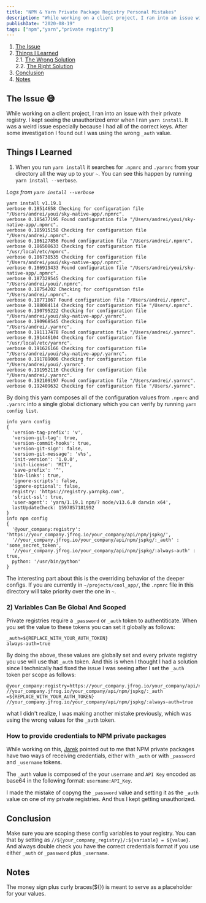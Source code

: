 ```yaml
---
title: "NPM & Yarn Private Package Registry Personal Mistakes"
description: "While working on a client project, I ran into an issue with their private registry. I kept seeing the unauthorized error when I ran `yarn install`. It was a weird issue especially because I had all of the correct keys. After some investigation I found out I was using the wrong `_auth` value."
publishDate: "2020-08-19"
tags: ["npm","yarn","private registry"]
---
```

1. [The Issue](#issue)
2. [Things I Learned](#learned)  
2.1. [The Wrong Solution](#wrong_solution)  
2.2. [The Right Solution](#right_solution)  
3. [Conclusion](#conclusion)
4. [Notes](#notes)


<h2 id="issue">The Issue 😅</h2>

While working on a client project, I ran into an issue with their private registry. I kept seeing the unauthorized error when I ran `yarn install`. It was a weird issue especially because I had all of the correct keys. After some investigation I found out I was using the wrong `_auth` value. 


<h2 id="learned">Things I Learned</h2>

1) When you run `yarn install` it searches for `.npmrc` and `.yarnrc` from your directory all the way up to your `~`. You can see this happen by running `yarn install --verbose`.

*Logs from `yarn install --verbose`* 
```
yarn install v1.19.1
verbose 0.18514658 Checking for configuration file "/Users/andrei/youi/sky-native-app/.npmrc".
verbose 0.185477195 Found configuration file "/Users/andrei/youi/sky-native-app/.npmrc".
verbose 0.185915158 Checking for configuration file "/Users/andrei/.npmrc".
verbose 0.186127856 Found configuration file "/Users/andrei/.npmrc".
verbose 0.186508633 Checking for configuration file "/usr/local/etc/npmrc".
verbose 0.186738535 Checking for configuration file "/Users/andrei/youi/sky-native-app/.npmrc".
verbose 0.186919433 Found configuration file "/Users/andrei/youi/sky-native-app/.npmrc".
verbose 0.187329545 Checking for configuration file "/Users/andrei/youi/.npmrc".
verbose 0.18754202 Checking for configuration file "/Users/andrei/.npmrc".
verbose 0.18771867 Found configuration file "/Users/andrei/.npmrc".
verbose 0.188084114 Checking for configuration file "/Users/.npmrc".
verbose 0.190795222 Checking for configuration file "/Users/andrei/youi/sky-native-app/.yarnrc".
verbose 0.190968545 Checking for configuration file "/Users/andrei/.yarnrc".
verbose 0.191117478 Found configuration file "/Users/andrei/.yarnrc".
verbose 0.191446104 Checking for configuration file "/usr/local/etc/yarnrc".
verbose 0.191626166 Checking for configuration file "/Users/andrei/youi/sky-native-app/.yarnrc".
verbose 0.191789006 Checking for configuration file "/Users/andrei/youi/.yarnrc".
verbose 0.191952116 Checking for configuration file "/Users/andrei/.yarnrc".
verbose 0.192109197 Found configuration file "/Users/andrei/.yarnrc".
verbose 0.192409632 Checking for configuration file "/Users/.yarnrc".
```

By doing this yarn composes all of the configuration values from `.npmrc` and `.yarnrc` into a single global dictionary which you can verify by running `yarn config list`.

```
info yarn config
{
  'version-tag-prefix': 'v',
  'version-git-tag': true,
  'version-commit-hooks': true,
  'version-git-sign': false,
  'version-git-message': 'v%s',
  'init-version': '1.0.0',
  'init-license': 'MIT',
  'save-prefix': '^',
  'bin-links': true,
  'ignore-scripts': false,
  'ignore-optional': false,
  registry: 'https://registry.yarnpkg.com',
  'strict-ssl': true,
  'user-agent': 'yarn/1.19.1 npm/? node/v13.6.0 darwin x64',
  lastUpdateCheck: 1597857181992
}
info npm config
{
  '@your_company:registry': 'https://your_company.jfrog.io/your_company/api/npm/jspkg/',
  '//your_company.jfrog.io/your_company/api/npm/jspkg/:_auth' : 'some_secret_token',
  '//your_company.jfrog.io/your_company/api/npm/jspkg/:always-auth' : true,
  python: '/usr/bin/python'
}
```

The interesting part about this is the overriding behavior of the deeper configs. If you are currently in `~/projects/cool_app/`, the `.npmrc` file in this directory will take priority over the one in `~`.


<h3 id="wrong_solution">2) Variables Can Be Global And Scoped</h3>

Private registries require a `_password` or `_auth` token to authentiticate. When you set the value to these tokens you can set it globally as follows:

```
_auth=${REPLACE_WITH_YOUR_AUTH_TOKEN}
always-auth=true
```

By doing the above, these values are globally set and every private registry you use will use that `_auth` token.
And this is when I thought I had a solution since I technically had fixed the issue I was seeing after I set the `_auth` token per scope as follows:

```
@your_company:registry=https://your_company.jfrog.io/your_company/api/npm/jspkg/
//your_company.jfrog.io/your_company/api/npm/jspkg/:_auth =${REPLACE_WITH_YOUR_AUTH_TOKEN}
//your_company.jfrog.io/your_company/api/npm/jspkg/:always-auth=true
```

what I didn't realize, I was making another mistake previously, which was using the wrong values for the `_auth` token.

<h3 id="right_solution">How to provide credentials to NPM private packages</h3>

While working on this, [Jarek](https://www.linkedin.com/in/jaroslawmarek/) pointed out to me that NPM private packages have two ways of receiving credentials, either with `_auth` or with `_password` and `_username` tokens. 

The `_auth` value is composed of the your `username` and `API Key` encoded as base64 in the following format: `username:API_Key`.

I made the mistake of copyng the `_password` value and setting it as the `_auth` value on one of my private registries. And thus I kept getting unauthorized.

<h2 id="conclusion">Conclusion</h2>

Make sure you are scoping these config variables to your registry. You can that by setting as `//${your_company_registry}/:${variable} = ${value}`. And always double check you have the correct credentials format if you use either `_auth` or `_password` plus `_username`. 


<h2 id="notes">Notes</h2>

The money sign plus curly braces(${}) is meant to serve as a placeholder for your values.

